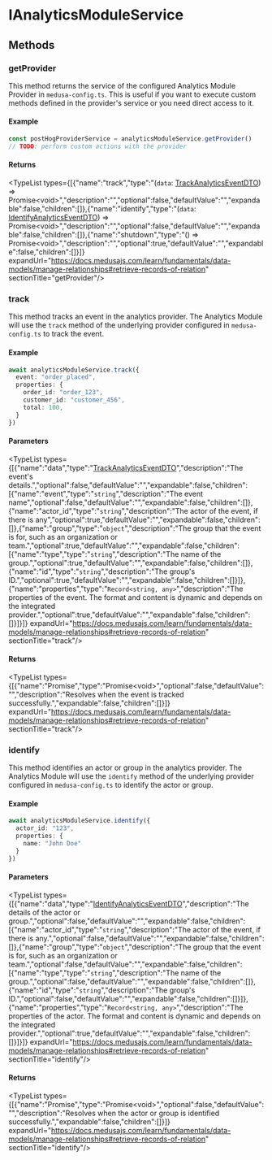 
# IAnalyticsModuleService

## Methods

### getProvider

This method returns the service of the configured Analytics Module Provider in `medusa-config.ts`. This is useful
if you want to execute custom methods defined in the provider's service or you need direct access to it.

#### Example

```ts
const postHogProviderService = analyticsModuleService.getProvider()
// TODO: perform custom actions with the provider
```

#### Returns

<TypeList types={[{"name":"track","type":"(`data`: [TrackAnalyticsEventDTO](../types.TrackAnalyticsEventDTO/page.mdx)) => Promise&#60;void&#62;","description":"","optional":false,"defaultValue":"","expandable":false,"children":[]},{"name":"identify","type":"(`data`: [IdentifyAnalyticsEventDTO](../../types/types.IdentifyAnalyticsEventDTO/page.mdx)) => Promise&#60;void&#62;","description":"","optional":false,"defaultValue":"","expandable":false,"children":[]},{"name":"shutdown","type":"() => Promise&#60;void&#62;","description":"","optional":true,"defaultValue":"","expandable":false,"children":[]}]} expandUrl="https://docs.medusajs.com/learn/fundamentals/data-models/manage-relationships#retrieve-records-of-relation" sectionTitle="getProvider"/>

### track

This method tracks an event in the analytics provider. The Analytics Module
will use the `track` method of the underlying provider configured in `medusa-config.ts` to track the event.

#### Example

```ts
await analyticsModuleService.track({
  event: "order_placed",
  properties: {
    order_id: "order_123",
    customer_id: "customer_456",
    total: 100,
  }
})
```

#### Parameters

<TypeList types={[{"name":"data","type":"[TrackAnalyticsEventDTO](../types.TrackAnalyticsEventDTO/page.mdx)","description":"The event's details.","optional":false,"defaultValue":"","expandable":false,"children":[{"name":"event","type":"`string`","description":"The event name","optional":false,"defaultValue":"","expandable":false,"children":[]},{"name":"actor_id","type":"`string`","description":"The actor of the event, if there is any","optional":true,"defaultValue":"","expandable":false,"children":[]},{"name":"group","type":"`object`","description":"The group that the event is for, such as an organization or team.","optional":true,"defaultValue":"","expandable":false,"children":[{"name":"type","type":"`string`","description":"The name of the group.","optional":true,"defaultValue":"","expandable":false,"children":[]},{"name":"id","type":"`string`","description":"The group's ID.","optional":true,"defaultValue":"","expandable":false,"children":[]}]},{"name":"properties","type":"`Record<string, any>`","description":"The properties of the event. The format and content is dynamic and depends on the integrated provider.","optional":true,"defaultValue":"","expandable":false,"children":[]}]}]} expandUrl="https://docs.medusajs.com/learn/fundamentals/data-models/manage-relationships#retrieve-records-of-relation" sectionTitle="track"/>

#### Returns

<TypeList types={[{"name":"Promise","type":"Promise&#60;void&#62;","optional":false,"defaultValue":"","description":"Resolves when the event is tracked successfully.","expandable":false,"children":[]}]} expandUrl="https://docs.medusajs.com/learn/fundamentals/data-models/manage-relationships#retrieve-records-of-relation" sectionTitle="track"/>

### identify

This method identifies an actor or group in the analytics provider. The Analytics Module
will use the `identify` method of the underlying provider configured in `medusa-config.ts` to identify the actor or group.

#### Example

```ts
await analyticsModuleService.identify({
  actor_id: "123",
  properties: {
    name: "John Doe"
  }
})
```

#### Parameters

<TypeList types={[{"name":"data","type":"[IdentifyAnalyticsEventDTO](../../types/types.IdentifyAnalyticsEventDTO/page.mdx)","description":"The details of the actor or group.","optional":false,"defaultValue":"","expandable":false,"children":[{"name":"actor_id","type":"`string`","description":"The actor of the event, if there is any.","optional":false,"defaultValue":"","expandable":false,"children":[]},{"name":"group","type":"`object`","description":"The group that the event is for, such as an organization or team.","optional":false,"defaultValue":"","expandable":false,"children":[{"name":"type","type":"`string`","description":"The name of the group.","optional":false,"defaultValue":"","expandable":false,"children":[]},{"name":"id","type":"`string`","description":"The group's ID.","optional":false,"defaultValue":"","expandable":false,"children":[]}]},{"name":"properties","type":"`Record<string, any>`","description":"The properties of the actor. The format and content is dynamic and depends on the integrated provider.","optional":true,"defaultValue":"","expandable":false,"children":[]}]}]} expandUrl="https://docs.medusajs.com/learn/fundamentals/data-models/manage-relationships#retrieve-records-of-relation" sectionTitle="identify"/>

#### Returns

<TypeList types={[{"name":"Promise","type":"Promise&#60;void&#62;","optional":false,"defaultValue":"","description":"Resolves when the actor or group is identified successfully.","expandable":false,"children":[]}]} expandUrl="https://docs.medusajs.com/learn/fundamentals/data-models/manage-relationships#retrieve-records-of-relation" sectionTitle="identify"/>
